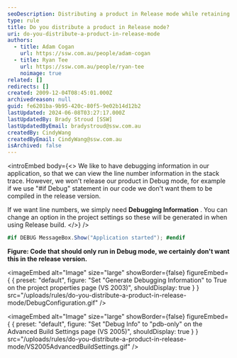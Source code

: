 ```yaml
---
seoDescription: Distributing a product in Release mode while retaining debugging information.
type: rule
title: Do you distribute a product in Release mode?
uri: do-you-distribute-a-product-in-release-mode
authors:
  - title: Adam Cogan
    url: https://ssw.com.au/people/adam-cogan
  - title: Ryan Tee
    url: https://ssw.com.au/people/ryan-tee
    noimage: true
related: []
redirects: []
created: 2009-12-04T08:45:01.000Z
archivedreason: null
guid: fe6201ba-9b95-420c-80f5-9e02b14d12b2
lastUpdated: 2024-06-08T03:27:17.000Z
lastUpdatedBy: Brady Stroud [SSW]
lastUpdatedByEmail: bradystroud@ssw.com.au
createdBy: CindyWang
createdByEmail: CindyWang@ssw.com.au
isArchived: false
---
```


<introEmbed
  body={<>
We like to have debugging information in our application, so that we can view the line number information in the stack trace. However, we won't release our product in Debug mode, for example if we use "#if Debug" statement in our code we don't want them to be compiled in the release version.

If we want line numbers, we simply need **Debugging Information** . You can change an option in the project settings so these will be generated in when using Release build.
  </>}
/>
```csharp
#if DEBUG MessageBox.Show("Application started"); #endif
```

**Figure: Code that should only run in Debug mode, we certainly don't want this in the release version.**


<imageEmbed
  alt="Image"
  size="large"
  showBorder={false}
  figureEmbed={ {
    preset: "default",
    figure: "Set \"Generate Debugging Information\" to True on the project properties page (VS 2003)",
    shouldDisplay: true
  } }
  src="/uploads/rules/do-you-distribute-a-product-in-release-mode/DebugConfiguration.gif"
/>


<imageEmbed
  alt="Image"
  size="large"
  showBorder={false}
  figureEmbed={ {
    preset: "default",
    figure: "Set \"Debug Info\" to \"pdb-only\" on the Advanced Build Settings page (VS 2005)",
    shouldDisplay: true
  } }
  src="/uploads/rules/do-you-distribute-a-product-in-release-mode/VS2005AdvancedBuildSettings.gif"
/>
